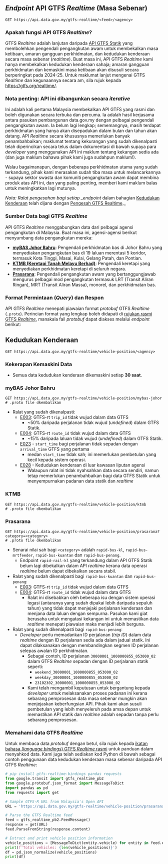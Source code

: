 
## _Endpoint_ API GTFS _Realtime_ (Masa Sebenar)

<Head>
  <title>GTFS-R - Open API Docs</title>
</Head>

```http
GET https://api.data.gov.my/gtfs-realtime/<feed>/<agency>
```

### Apakah fungsi API GTFS _Realtime_?

GTFS _Realtime_ adalah lanjutan daripada [API GTFS Statik](gtfs-static) yang membolehkan pengendali pengangkutan awam untuk membekalkan masa ketibaan, amaran gangguan perkhidmatan, dan kedudukan kenderaan secara masa sebenar (_realtime_).
Buat masa ini, API GTFS _Realtime_ kami hanya membekalkan kedudukan kenderaan sahaja; amaran gangguan perkhidmatan dan kemaskini masa ketibaan akan disusuli secara berperingkat pada 2024-25. Untuk maklumat lanjut mengenai GTFS _Realtime_ dan kegunaannya secara am, sila rujuk kepada https://gtfs.org/realtime/.

### Nota penting: API ini dibangunkan secara _iterative_

Ini adalah kali pertama Malaysia membekalkan API GTFS yang rasmi dan boleh digunakan secara terbuka dan percuma. Ia adalah hasil kerjasama antara pasukan pembangunan data.gov.my dengan pelbagai pengendali pengangkutan awam. Ia belum lagi lengkap; sememangnya, masih terdapat perkhidmatan yang hanya akan disepadukan dalam bulan dan tahun akan datang. API _Realtime_ secara khususnya memerlukan banyak penambahbaikan; maklumat tentang kekurangan yang sudah dikenalpasti telah diperincikan secara telus dalam dokumentasi di bawah supaya para _developer_ yang menggunakan API ini maklum tentang kekangan sedia ada (dan juga maklum bahawa pihak kami juga sudahpun maklum!).

Walau bagaimanapun, dengan beberapa perkhidmatan utama yang sudah terkandung, pihak kami merasakan sudah tiba masa untuk melancarkannya - supaya sektor swasta dan komuniti pengangkutan awam dapat membina produk atas API ini, dan yang paling penting, memberi kami maklum balas untuk meningkatkan lagi mutunya.

_Nota: Ralat pengesahan bagi setiap \_endpoint_ dalam bahagian [Kedudukan Kenderaan](#vehicle-position) telah dijana dengan [Pengesah GTFS Realtime](https://github.com/MobilityData/gtfs-realtime-validator).\_

### Sumber Data bagi GTFS _Realtime_

API GTFS _Realtime_ menggabungkan data dari pelbagai agensi pengangkutan di Malaysia. Buat masa ini, agensi-agensi berikut menyumbang data pengangkutan mereka:

- [**myBAS Johor Bahru**](https://www.causewaylink.com.my/mybas/en/): Pengendali perkhidmatan bas di Johor Bahru yang menyediakan pengangkutan bas di 19 laluan merentasi 5 koridor, termasuk Kota Tinggi, Masai, Kulai, Gelang Patah, dan Pontian.
- [**KTMB (Keretapi Tanah Melayu Berhad)**](https://www.ktmb.com.my/): Pengendali keretapi yang menyediakan perkhidmatan keretapi di seluruh negara.
- [**Prasarana**](https://myrapid.com.my/): Pengendali pengangkutan awam yang bertanggungjawab mengurus pelbagai mod pengangkutan termasuk LRT (Transit Aliran Ringan), MRT (Transit Aliran Massa), monorel, dan perkhidmatan bas.

### Format Permintaan (_Query_) dan Respon

API GTFS _Realtime_ menepati piawaian format _protobuf_ GTFS _Realtime_ (`.proto`). Perincian format yang lengkap boleh didapati di [rujukan rasmi GTFS _Realtime_](https://gtfs.org/realtime/proto/), manakala fail _protobuf_ dapat diakses melalui _endpoint_ berikut:

## Kedudukan Kenderaan

```http
GET https://api.data.gov.my/gtfs-realtime/vehicle-position/<agency>
```

### Kekerapan Kemaskini Data

- Semua data kedudukan kenderaan dikemaskini setiap **30 saat**.

### myBAS Johor Bahru

```http
GET https://api.data.gov.my/gtfs-realtime/vehicle-position/mybas-johor
# .proto file dkembalikan
```

- Ralat yang sudah dikenalpasti:
  - [E003](https://github.com/MobilityData/gtfs-realtime-validator/blob/master/RULES.md#E003): GTFS-rt `trip_id` tidak wujud dalam data GTFS
    - ~50% daripada perjalanan tidak wujud (_undefined_) dalam GTFS Statik.
  - [E004](https://github.com/MobilityData/gtfs-realtime-validator/blob/master/RULES.md#E004): GTFS-rt `route_id` tidak wujud dalam data GTFS
    - ~15% daripada laluan tidak wujud (_undefined_) dalam GTFS Statik.
  - [E023](https://github.com/MobilityData/gtfs-realtime-validator/blob/master/RULES.md#E023) - `start_time` bagi perjalanan tidak sepadan dengan `arrival_time` GTFS yang pertama
    - medan `start_time` tidak sah; ini memerlukan pembetulan yang kecil kepada sistem operasi.
  - [E028](https://github.com/MobilityData/gtfs-realtime-validator/blob/master/RULES.md#E028) - Kedudukan kenderaan di luar kawasan liputan agensi
    - Walaupun ralat ini tidak nyahsahkan data secara sendiri, namun tetap memerlukan penambahbaikan bagi data GTFS Statik untuk menyempurnakan padanan data statik dan _realtime_

### KTMB

```http
GET https://api.data.gov.my/gtfs-realtime/vehicle-position/ktmb
# .proto file dkembalikan
```

### Prasarana

```http
GET https://api.data.gov.my/gtfs-realtime/vehicle-position/prasarana?category=<category>
# .proto file dkembalikan
```

- Senarai nilai sah bagi `<category>` adalah `rapid-bus-kl`, `rapid-bus-mrtfeeder`, `rapid-bus-kuantan` dan `rapid-bus-penang`.
  - Endpoint `rapid-rail-kl` yang terkandung dalam API GTFS Statik belum lagi dibekalkan dalam API _realtime_ kerana data operasi _realtime_ belum dapat dibekalkan secara stabil.
- Ralat yang sudah dikenalpasti bagi `rapid-bus-kuantan` dan `rapid-bus-penang`:
  - [E003](https://github.com/MobilityData/gtfs-realtime-validator/blob/master/RULES.md#E003): GTFS-rt `trip_id` tidak wujud dalam data GTFS
  - [E004](https://github.com/MobilityData/gtfs-realtime-validator/blob/master/RULES.md#E004): GTFS-rt `route_id` tidak wujud dalam data GTFS
    - Ralat ini disebabkan oleh beberapa isu dengan sistem operasi legasi (antaranya yang sudah dipakai lebih daripada sepuluh tahun) yang tidak dapat menjejaki perjalanan kenderaan dan menjana data laluan dengan sempurna. Pasukan kami giat berusaha untuk mengatasi kekangan ini untuk memastikan data _realtime_ menepati piawaian maka menjadi lebih berguna.
- Ralat yang sudah dikenalpasti bagi `rapid-bus-penang`:
  - _Developer_ perlu memadankan ID perjalanan (_trip ID_) dalam data _realtime_ dengan ID perjalanan sedia ada dalam jadual statik. Ini dapat dilaksanakan dengan membandingkan segmen ID perjalanan selepas awalan ID perkhidmatan.
    - Sebagai contoh, ID perjalanan `30000001_1000000855_053000_02` dalam GTFS _Realtime_ sepadan dengan ID perjalanan statik seperti:
      - `weekend_30000001_1000000855_053000_02`
      - `weekday_30000001_1000000855_053000_02`
      - `23102302_30000001_1000000855_053000_02`
    - Kami telah mengambil keputusan untuk bergantung kepada _developer_ untuk melaksanakan proses padanan ini kerana sebarang pemprosesan data masa sebenar mungkin akan menjejaskan keberfungsian API. Pihak kami akan susuli pembetulan yang lebih menyeleruh pada amsa depan untuk memastikan API statik dan _realtime_ adalah sepadan tanpa perlu sebarang pemprosesan.

### Memahami data GTFS _Realtime_

Untuk membaca data _protobuf_ dengan betul, sila rujuk kepada [ikatan bahasa (_language bindings_) GTFS _Realtime_ rasmi](https://gtfs.org/realtime/language-bindings/) untuk panduan dalam menyahkod data. Kami juga telah sediakan kod Python di bawah sebagai contoh penggunaan data kedudukan kenderaan masa sebenar daripada API GTFS _Realtime_:

```python
# pip install gtfs-realtime-bindings pandas requests
from google.transit import gtfs_realtime_pb2
from google.protobuf.json_format import MessageToDict
import pandas as pd
from requests import get

# Sample GTFS-R URL from Malaysia's Open API
URL = 'https://api.data.gov.my/gtfs-realtime/vehicle-position/prasarana?category=rapid-bus-kl'

# Parse the GTFS Realtime feed
feed = gtfs_realtime_pb2.FeedMessage()
response = get(URL)
feed.ParseFromString(response.content)

# Extract and print vehicle position information
vehicle_positions = [MessageToDict(entity.vehicle) for entity in feed.entity]
print(f'Total vehicles: {len(vehicle_positions)}')
df = pd.json_normalize(vehicle_positions)
print(df)
```
